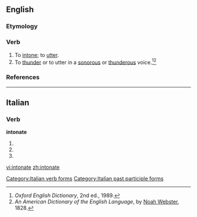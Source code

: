 ==English==

===Etymology===
{{etystub}}

===Verb===
{{en-verb|intonat|es}}

# To [[intone]]; to [[utter]].
# To [[thunder]] or to utter in a [[sonorous]] or [[thunderous]] voice.<ref>''Oxford English Dictionary'', 2nd ed., 1989.</ref><ref>''An American Dictionary of the English Language'', by [[w:Noah Webster|Noah Webster]], 1828.</ref>

===References===
<references/>

----

==Italian==

===Verb===
'''intonate'''

# {{form of|[[second-person|Second-person]] [[plural]] [[present tense]]|intonare|lang=Italian}}
# {{form of|Second-person plural [[imperative]]|intonare|lang=Italian}}
# {{form of|[[feminine|Feminine]] plural|intonato}}

[[Category:Italian verb forms]]
[[Category:Italian past participle forms]]

[[vi:intonate]]
[[zh:intonate]]